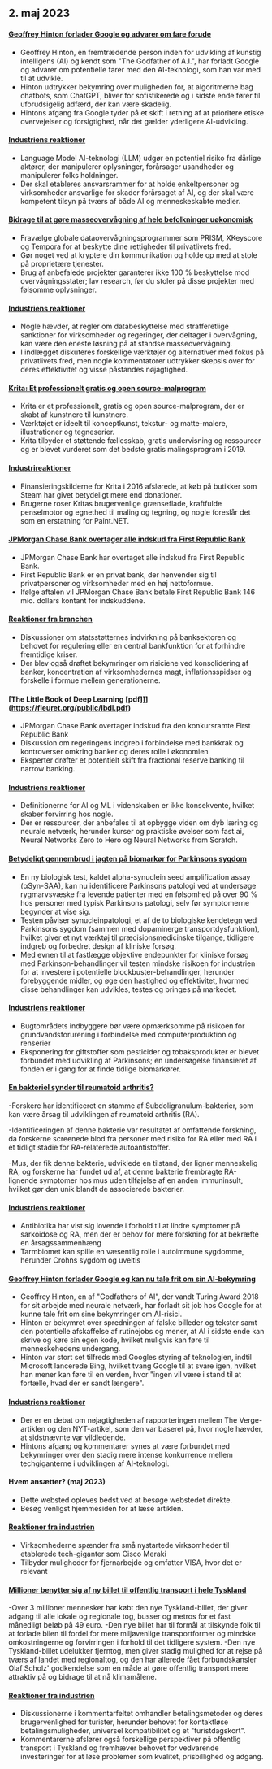 

<CallToAction />

<Steps>

## 2. maj 2023

#### [Geoffrey Hinton forlader Google og advarer om fare forude](https://www.nytimes.com/2023/05/01/technology/ai-google-chatbot-engineer-quits-hinton.html)

- Geoffrey Hinton, en fremtrædende person inden for udvikling af kunstig intelligens (AI) og kendt som "The Godfather of A.I.", har forladt Google og advarer om potentielle farer med den AI-teknologi, som han var med til at udvikle.
- Hinton udtrykker bekymring over muligheden for, at algoritmerne bag chatbots, som ChatGPT, bliver for sofistikerede og i sidste ende fører til uforudsigelig adfærd, der kan være skadelig.
- Hintons afgang fra Google tyder på et skift i retning af at prioritere etiske overvejelser og forsigtighed, når det gælder yderligere AI-udvikling.

#### [Industriens reaktioner](http://news.ycombinator.com/item?id=35771104)

- Language Model AI-teknologi (LLM) udgør en potentiel risiko fra dårlige aktører, der manipulerer oplysninger, forårsager usandheder og manipulerer folks holdninger.
- Der skal etableres ansvarsrammer for at holde enkeltpersoner og virksomheder ansvarlige for skader forårsaget af AI, og der skal være kompetent tilsyn på tværs af både AI og menneskeskabte medier.

#### [Bidrage til at gøre masseovervågning af hele befolkninger uøkonomisk](https://prism-break.org/en/)

- Fravælge globale dataovervågningsprogrammer som PRISM, XKeyscore og Tempora for at beskytte dine rettigheder til privatlivets fred.
- Gør noget ved at kryptere din kommunikation og holde op med at stole på proprietære tjenester.
- Brug af anbefalede projekter garanterer ikke 100 % beskyttelse mod overvågningsstater; lav research, før du stoler på disse projekter med følsomme oplysninger.

#### [Industriens reaktioner](http://news.ycombinator.com/item?id=35772005)

- Nogle hævder, at regler om databeskyttelse med strafferetlige sanktioner for virksomheder og regeringer, der deltager i overvågning, kan være den eneste løsning på at standse masseovervågning.
- I indlægget diskuteres forskellige værktøjer og alternativer med fokus på privatlivets fred, men nogle kommentatorer udtrykker skepsis over for deres effektivitet og visse påstandes nøjagtighed.

#### [Krita: Et professionelt gratis og open source-malprogram](https://krita.org/en/)

- Krita er et professionelt, gratis og open source-malprogram, der er skabt af kunstnere til kunstnere.
- Værktøjet er ideelt til konceptkunst, tekstur- og matte-malere, illustrationer og tegneserier.
- Krita tilbyder et støttende fællesskab, gratis undervisning og ressourcer og er blevet vurderet som det bedste gratis malingsprogram i 2019.

#### [Industrireaktioner](http://news.ycombinator.com/item?id=35771994)

- Finansieringskilderne for Krita i 2016 afslørede, at køb på butikker som Steam har givet betydeligt mere end donationer.
- Brugerne roser Kritas brugervenlige grænseflade, kraftfulde penselmotor og egnethed til maling og tegning, og nogle foreslår det som en erstatning for Paint.NET.

#### [JPMorgan Chase Bank overtager alle indskud fra First Republic Bank](https://www.fdic.gov/news/press-releases/2023/pr23034.html)

- JPMorgan Chase Bank har overtaget alle indskud fra First Republic Bank.
- First Republic Bank er en privat bank, der henvender sig til privatpersoner og virksomheder med en høj nettoformue.
- Ifølge aftalen vil JPMorgan Chase Bank betale First Republic Bank 146 mio. dollars kontant for indskuddene.

#### [Reaktioner fra branchen](http://news.ycombinator.com/item?id=35770048)

- Diskussioner om statsstøtternes indvirkning på banksektoren og behovet for regulering eller en central bankfunktion for at forhindre fremtidige kriser.
- Der blev også drøftet bekymringer om risiciene ved konsolidering af banker, koncentration af virksomhedernes magt, inflationsspidser og forskelle i formue mellem generationerne.

#### [The Little Book of Deep Learning [pdf]]](https://fleuret.org/public/lbdl.pdf)

- JPMorgan Chase Bank overtager indskud fra den konkursramte First Republic Bank
- Diskussion om regeringens indgreb i forbindelse med bankkrak og kontroverser omkring banker og deres rolle i økonomien
- Eksperter drøfter et potentielt skift fra fractional reserve banking til narrow banking.

#### [Industriens reaktioner](http://news.ycombinator.com/item?id=35767789)

- Definitionerne for AI og ML i videnskaben er ikke konsekvente, hvilket skaber forvirring hos nogle.
- Der er ressourcer, der anbefales til at opbygge viden om dyb læring og neurale netværk, herunder kurser og praktiske øvelser som fast.ai, Neural Networks Zero to Hero og Neural Networks from Scratch.

#### [Betydeligt gennembrud i jagten på biomarkør for Parkinsons sygdom](https://www.michaeljfox.org/publication/michael-j-fox-foundation-announces-significant-breakthrough-search-parkinsons-biomarker)

- En ny biologisk test, kaldet alpha-synuclein seed amplification assay (αSyn-SAA), kan nu identificere Parkinsons patologi ved at undersøge rygmarvsvæske fra levende patienter med en følsomhed på over 90 % hos personer med typisk Parkinsons patologi, selv før symptomerne begynder at vise sig.
- Testen påviser synucleinpatologi, et af de to biologiske kendetegn ved Parkinsons sygdom (sammen med dopaminerge transportdysfunktion), hvilket giver et nyt værktøj til præcisionsmedicinske tilgange, tidligere indgreb og forbedret design af kliniske forsøg.
- Med evnen til at fastlægge objektive endepunkter for kliniske forsøg med Parkinson-behandlinger vil testen mindske risikoen for industrien for at investere i potentielle blockbuster-behandlinger, herunder forebyggende midler, og øge den hastighed og effektivitet, hvormed disse behandlinger kan udvikles, testes og bringes på markedet.

#### [Industriens reaktioner](http://news.ycombinator.com/item?id=35770563)

- Bugtområdets indbyggere bør være opmærksomme på risikoen for grundvandsforurening i forbindelse med computerproduktion og renserier
- Eksponering for giftstoffer som pesticider og tobaksprodukter er blevet forbundet med udvikling af Parkinsons; en undersøgelse finansieret af fonden er i gang for at finde tidlige biomarkører.

#### [En bakteriel synder til reumatoid arthritis?](https://www.the-scientist.com/news-opinion/a-bacterial-culprit-for-rheumatoid-arthritis-71088)

-Forskere har identificeret en stamme af Subdoligranulum-bakterier, som kan være årsag til udviklingen af reumatoid arthritis (RA).

-Identificeringen af denne bakterie var resultatet af omfattende forskning, da forskerne screenede blod fra personer med risiko for RA eller med RA i et tidligt stadie for RA-relaterede autoantistoffer.

-Mus, der fik denne bakterie, udviklede en tilstand, der ligner menneskelig RA, og forskerne har fundet ud af, at denne bakterie frembragte RA-lignende symptomer hos mus uden tilføjelse af en anden immuninsult, hvilket gør den unik blandt de associerede bakterier.

#### [Industriens reaktioner](http://news.ycombinator.com/item?id=35775704)

- Antibiotika har vist sig lovende i forhold til at lindre symptomer på sarkoidose og RA, men der er behov for mere forskning for at bekræfte en årsagssammenhæng
- Tarmbiomet kan spille en væsentlig rolle i autoimmune sygdomme, herunder Crohns sygdom og uveitis

#### [Geoffrey Hinton forlader Google og kan nu tale frit om sin AI-bekymring](https://www.theverge.com/2023/5/1/23706311/hinton-godfather-of-ai-threats-fears-warnings)

- Geoffrey Hinton, en af "Godfathers of AI", der vandt Turing Award 2018 for sit arbejde med neurale netværk, har forladt sit job hos Google for at kunne tale frit om sine bekymringer om AI-risici.
- Hinton er bekymret over spredningen af falske billeder og tekster samt den potentielle afskaffelse af rutinejobs og mener, at AI i sidste ende kan skrive og køre sin egen kode, hvilket muligvis kan føre til menneskehedens undergang.
- Hinton var stort set tilfreds med Googles styring af teknologien, indtil Microsoft lancerede Bing, hvilket tvang Google til at svare igen, hvilket han mener kan føre til en verden, hvor "ingen vil være i stand til at fortælle, hvad der er sandt længere".

#### [Industriens reaktioner](http://news.ycombinator.com/item?id=35771508)

- Der er en debat om nøjagtigheden af rapporteringen mellem The Verge-artiklen og den NYT-artikel, som den var baseret på, hvor nogle hævder, at sidstnævnte var vildledende.
- Hintons afgang og kommentarer synes at være forbundet med bekymringer over den stadig mere intense konkurrence mellem techgiganterne i udviklingen af AI-teknologi.

#### Hvem ansætter? (maj 2023)

- Dette websted opleves bedst ved at besøge webstedet direkte.
- Besøg venligst hjemmesiden for at læse artiklen.

#### [Reaktioner fra industrien](http://news.ycombinator.com/item?id=35773707)

- Virksomhederne spænder fra små nystartede virksomheder til etablerede tech-giganter som Cisco Meraki
- Tilbyder muligheder for fjernarbejde og omfatter VISA, hvor det er relevant

#### [Millioner benytter sig af ny billet til offentlig transport i hele Tyskland](https://apnews.com/article/germany-public-transit-cheap-ticket-trains-metro-3d83f1a35ab8e3945b8034b9bd511c29)

-Over 3 millioner mennesker har købt den nye Tyskland-billet, der giver adgang til alle lokale og regionale tog, busser og metros for et fast månedligt beløb på 49 euro.
-Den nye billet har til formål at tilskynde folk til at forlade bilen til fordel for mere miljøvenlige transportformer og mindske omkostningerne og forvirringen i forhold til det tidligere system.
-Den nye Tyskland-billet udelukker fjerntog, men giver stadig mulighed for at rejse på tværs af landet med regionaltog, og den har allerede fået forbundskansler Olaf Scholz' godkendelse som en måde at gøre offentlig transport mere attraktiv på og bidrage til at nå klimamålene.

#### [Reaktioner fra industrien](http://news.ycombinator.com/item?id=35770816)

- Diskussionerne i kommentarfeltet omhandler betalingsmetoder og deres brugervenlighed for turister, herunder behovet for kontaktløse betalingsmuligheder, universel kompatibilitet og et "turistdagskort".
- Kommentarerne afslører også forskellige perspektiver på offentlig transport i Tyskland og fremhæver behovet for vedvarende investeringer for at løse problemer som kvalitet, prisbillighed og adgang.

</Steps>
